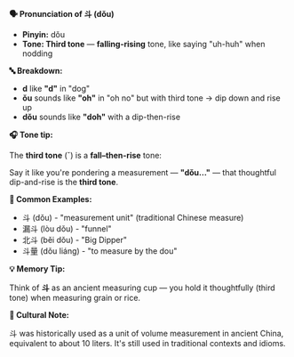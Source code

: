 **🗣️ Pronunciation of 斗 (dǒu)**

- **Pinyin:** dǒu
- **Tone: Third tone** — **falling-rising** tone, like saying "uh-huh" when nodding

**🔤 Breakdown:**

- **d** like **"d"** in "dog"
- **ǒu** sounds like **"oh"** in "oh no" but with third tone → dip down and rise up
- **dǒu** sounds like **"doh"** with a dip-then-rise

**🎧 Tone tip:**

The **third tone** (ˇ) is a **fall–then-rise** tone:

Say it like you're pondering a measurement — **"dǒu..."** — that thoughtful dip-and-rise is the
**third tone**.

**📝 Common Examples:**

- 斗 (dǒu) - "measurement unit" (traditional Chinese measure)
- 漏斗 (lòu dǒu) - "funnel"
- 北斗 (běi dǒu) - "Big Dipper"
- 斗量 (dǒu liáng) - "to measure by the dou"

**💡 Memory Tip:**

Think of **斗** as an ancient measuring cup — you hold it thoughtfully (third tone) when measuring
grain or rice.

**📍 Cultural Note:**

斗 was historically used as a unit of volume measurement in ancient China, equivalent to about 10
liters. It's still used in traditional contexts and idioms.
